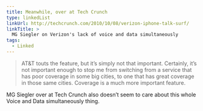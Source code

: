 ```yaml
---
title: Meanwhile, over at Tech Crunch
type: linkedList
linkUrl: http://techcrunch.com/2010/10/08/verizon-iphone-talk-surf/
linkTitle: >
  MG Siegler on Verizon's lack of voice and data simultaneously
tags:
  - Linked
---
```


> AT&T touts the feature, but it’s simply not that important. Certainly, it’s not important enough to stop me from switching from a service that has poor coverage in some big cities, to one that has great coverage in those same cities. Coverage is a much more important feature.

MG Siegler over at Tech Crunch also doesn’t seem to care about this whole Voice and Data simultaneously thing.
